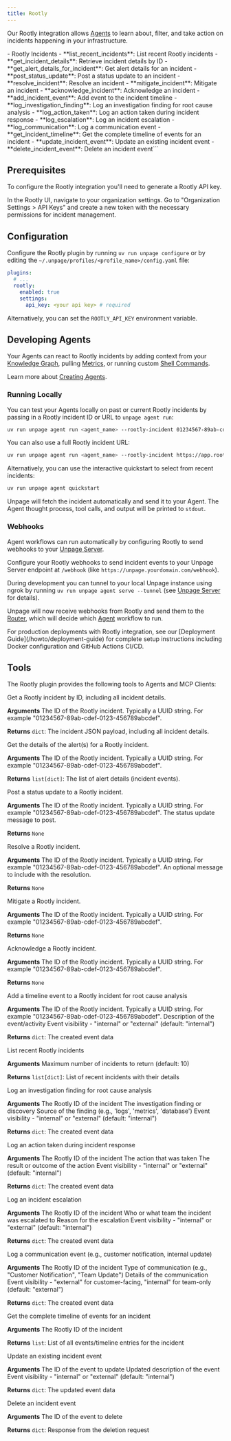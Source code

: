 ```yaml
---
title: Rootly
---
```


Our Rootly integration allows [Agents](/concepts/agents) to learn about, filter, and
take action on incidents happening in your infrastructure.

<AccordionGroup>
  <Accordion title="Knowledge Graph nodes" icon="diagram-project">
    - Rootly Incidents
  </Accordion>

  <Accordion title="MCP Tools" icon="wrench">
    - **list_recent_incidents**: List recent Rootly incidents
    - **get_incident_details**: Retrieve incident details by ID
    - **get_alert_details_for_incident**: Get alert details for an incident
    - **post_status_update**: Post a status update to an incident
    - **resolve_incident**: Resolve an incident
    - **mitigate_incident**: Mitigate an incident
    - **acknowledge_incident**: Acknowledge an incident
    - **add_incident_event**: Add event to the incident timeline
    - **log_investigation_finding**: Log an investigation finding for root cause analysis
    - **log_action_taken**: Log an action taken during incident response
    - **log_escalation**: Log an incident escalation
    - **log_communication**: Log a communication event
    - **get_incident_timeline**: Get the complete timeline of events for an incident
    - **update_incident_event**: Update an existing incident event
    - **delete_incident_event**: Delete an incident event```
  </Accordion>
</AccordionGroup>

## Prerequisites

To configure the Rootly integration you'll need to generate a Rootly API key.

<Steps>
  <Step title="Open your Rootly Organization Settings">
    In the Rootly UI, navigate to your organization settings.
  </Step>
  <Step title="Generate API Token">
    Go to "Organization Settings > API Keys" and create a new token with the necessary permissions for incident management.
  </Step>
</Steps>


## Configuration
Configure the Rootly plugin by running `uv run unpage configure` or by editing
the `~/.unpage/profiles/<profile_name>/config.yaml` file:

```yaml
plugins:
  # ...
  rootly:
    enabled: true
    settings:
      api_key: <your api key> # required
```

Alternatively, you can set the `ROOTLY_API_KEY` environment variable.


## Developing Agents
Your Agents can react to Rootly incidents by adding context from your
[Knowledge Graph](/concepts/knowledge-graph), pulling [Metrics](/plugins/metrics),
or running custom [Shell Commands](/plugins/shell).

Learn more about [Creating Agents](/concepts/agents).

### Running Locally
You can test your Agents locally on past or current Rootly incidents by
passing in a Rootly incident ID or URL to `unpage agent run`:

```bash
uv run unpage agent run <agent_name> --rootly-incident 01234567-89ab-cdef-0123-456789abcdef
```

You can also use a full Rootly incident URL:

```bash
uv run unpage agent run <agent_name> --rootly-incident https://app.rootly.com/incidents/01234567-89ab-cdef-0123-456789abcdef
```

Alternatively, you can use the interactive quickstart to select from recent incidents:

```bash
uv run unpage agent quickstart
```

Unpage will fetch the incident automatically and send it to your Agent. The
Agent thought process, tool calls, and output will be printed to `stdout`.

### Webhooks
Agent workflows can run automatically by configuring Rootly to send webhooks
to your [Unpage Server](/commands/agent#subcommand%3A-serve).

Configure your Rootly webhooks to send incident events to your Unpage Server
endpoint at `/webhook` (like `https://unpage.yourdomain.com/webhook`).

During development you can tunnel to your local Unpage instance using ngrok by
running `uv run unpage agent serve --tunnel` (see [Unpage Server](/commands/agent#subcommand%3A-serve)
for details).

Unpage will now receive webhooks from Rootly and send them to the
[Router](/concepts/router), which will decide which [Agent](/concepts/agents) workflow to run.

<Info>
For production deployments with Rootly integration, see our [Deployment Guide](/howto/deployment-guide) for complete setup instructions including Docker configuration and GitHub Actions CI/CD.
</Info>


## Tools
The Rootly plugin provides the following tools to Agents and MCP Clients:

<Card title="get_incident_details">
  Get a Rootly incident by ID, including all incident details.

  **Arguments**
  <ParamField path="incident_id" type="string" required>
    The ID of the Rootly incident. Typically a UUID string. For example "01234567-89ab-cdef-0123-456789abcdef".
  </ParamField>

  **Returns** `dict`: The incident JSON payload, including all incident details.
</Card>
<br />

<Card title="get_alert_details_for_incident">
  Get the details of the alert(s) for a Rootly incident.

  **Arguments**
  <ParamField path="incident_id" type="string" required>
    The ID of the Rootly incident. Typically a UUID string. For example "01234567-89ab-cdef-0123-456789abcdef".
  </ParamField>

  **Returns** `list[dict]`: The list of alert details (incident events).
</Card>
<br />

<Card title="post_status_update">
  Post a status update to a Rootly incident.

  **Arguments**
  <ParamField path="incident_id" type="string" required>
    The ID of the Rootly incident. Typically a UUID string. For example "01234567-89ab-cdef-0123-456789abcdef".
  </ParamField>
  <ParamField path="message" type="string" required>
    The status update message to post.
  </ParamField>

  **Returns** `None`
</Card>
<br />

<Card title="resolve_incident">
  Resolve a Rootly incident.

  **Arguments**
  <ParamField path="incident_id" type="string" required>
    The ID of the Rootly incident. Typically a UUID string. For example "01234567-89ab-cdef-0123-456789abcdef".
  </ParamField>
  <ParamField path="resolution_message" type="string">
    An optional message to include with the resolution.
  </ParamField>

  **Returns** `None`
</Card>
<br />

<Card title="mitigate_incident">
  Mitigate a Rootly incident.

  **Arguments**
  <ParamField path="incident_id" type="string" required>
    The ID of the Rootly incident. Typically a UUID string. For example "01234567-89ab-cdef-0123-456789abcdef".
  </ParamField>

  **Returns** `None`
</Card>
<br />

<Card title="acknowledge_incident">
  Acknowledge a Rootly incident.

  **Arguments**
  <ParamField path="incident_id" type="string" required>
    The ID of the Rootly incident. Typically a UUID string. For example "01234567-89ab-cdef-0123-456789abcdef".
  </ParamField>

  **Returns** `None`
</Card>
<br />

<Card title="add_incident_event">
  Add a timeline event to a Rootly incident for root cause analysis

  **Arguments**
  <ParamField path="incident_id" type="string" required>
    The ID of the Rootly incident. Typically a UUID string. For example "01234567-89ab-cdef-0123-456789abcdef".
  </ParamField>
  <ParamField path="event_description" type="string" required>
    Description of the event/activity
  </ParamField>
  <ParamField path="visibility" type="string">
    Event visibility - "internal" or "external" (default: "internal")
  </ParamField>

  **Returns** `dict`: The created event data
</Card>
<br />

<Card title="list_recent_incidents">
  List recent Rootly incidents

  **Arguments**
  <ParamField path="limit" type="int">
    Maximum number of incidents to return (default: 10)
  </ParamField>

  **Returns** `list[dict]`: List of recent incidents with their details
</Card>
<br />

<Card title="log_investigation_finding">
  Log an investigation finding for root cause analysis

  **Arguments**
  <ParamField path="incident_id" type="string" required>
    The Rootly ID of the incident
  </ParamField>
  <ParamField path="finding" type="string" required>
    The investigation finding or discovery
  </ParamField>
  <ParamField path="source" type="string">
    Source of the finding (e.g., 'logs', 'metrics', 'database')
  </ParamField>
  <ParamField path="visibility" type="string">
    Event visibility - "internal" or "external" (default: "internal")
  </ParamField>

  **Returns** `dict`: The created event data
</Card>
<br />

<Card title="log_action_taken">
  Log an action taken during incident response

  **Arguments**
  <ParamField path="incident_id" type="string" required>
    The Rootly ID of the incident
  </ParamField>
  <ParamField path="action" type="string" required>
    The action that was taken
  </ParamField>
  <ParamField path="outcome" type="string">
    The result or outcome of the action
  </ParamField>
  <ParamField path="visibility" type="string">
    Event visibility - "internal" or "external" (default: "internal")
  </ParamField>

  **Returns** `dict`: The created event data
</Card>
<br />

<Card title="log_escalation">
  Log an incident escalation

  **Arguments**
  <ParamField path="incident_id" type="string" required>
    The Rootly ID of the incident
  </ParamField>
  <ParamField path="escalated_to" type="string" required>
    Who or what team the incident was escalated to
  </ParamField>
  <ParamField path="reason" type="string">
    Reason for the escalation
  </ParamField>
  <ParamField path="visibility" type="string">
    Event visibility - "internal" or "external" (default: "internal")
  </ParamField>

  **Returns** `dict`: The created event data
</Card>
<br />

<Card title="log_communication">
  Log a communication event (e.g., customer notification, internal update)

  **Arguments**
  <ParamField path="incident_id" type="string" required>
    The Rootly ID of the incident
  </ParamField>
  <ParamField path="communication_type" type="string" required>
    Type of communication (e.g., "Customer Notification", "Team Update")
  </ParamField>
  <ParamField path="details" type="string" required>
    Details of the communication
  </ParamField>
  <ParamField path="visibility" type="string">
    Event visibility - "external" for customer-facing, "internal" for team-only (default: "external")
  </ParamField>

  **Returns** `dict`: The created event data
</Card>
<br />

<Card title="get_incident_timeline">
  Get the complete timeline of events for an incident

  **Arguments**
  <ParamField path="incident_id" type="string" required>
    The Rootly ID of the incident
  </ParamField>

  **Returns** `list`: List of all events/timeline entries for the incident
</Card>
<br />

<Card title="update_incident_event">
  Update an existing incident event

  **Arguments**
  <ParamField path="event_id" type="string" required>
    The ID of the event to update
  </ParamField>
  <ParamField path="event_description" type="string" required>
    Updated description of the event
  </ParamField>
  <ParamField path="visibility" type="string">
    Event visibility - "internal" or "external" (default: "internal")
  </ParamField>

  **Returns** `dict`: The updated event data
</Card>
<br />

<Card title="delete_incident_event">
  Delete an incident event

  **Arguments**
  <ParamField path="event_id" type="string" required>
    The ID of the event to delete
  </ParamField>

  **Returns** `dict`: Response from the deletion request
</Card>